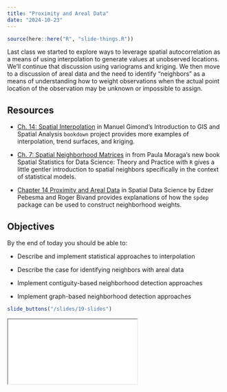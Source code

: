 ```yaml
---
title: "Proximity and Areal Data"
date: "2024-10-23"
---
```


```r
source(here::here("R", "slide-things.R"))


```

Last class we started to explore ways to leverage spatial autocorrelation as a means of using interpolation to generate values at unobserved locations. We'll continue that discussion using variograms and kriging. We then move to a discussion of areal data and the need to identify "neighbors" as a means of understanding how to weight observations when the actual point location of the observation may be unknown or impossible to assign.


## Resources

- <i class="fas fa-external-link-square-alt"></i> [Ch. 14: Spatial Interpolation](https://mgimond.github.io/Spatial/spatial-interpolation.html) in
Manuel Gimond's Introduction to GIS and Spatial Analysis `bookdown` project provides more examples of interpolation, trend surfaces, and kriging.

- <i class="fas fa-external-link-square-alt"></i> [Ch. 7: Spatial Neighborhood Matrices](https://www.paulamoraga.com/book-spatial/spatial-neighborhood-matrices.html) in
from Paula Moraga's new book Spatial Statistics for Data Science: Theory and Practice with `R` gives a little gentler introduction to spatial neighbors specifically in the context of statistical models.

- <i class="fas fa-book"></i> [Chapter 14 Proximity and Areal Data](https://r-spatial.org/book/14-Areal.html) in Spatial Data Science by Edzer Pebesma and Roger Bivand provides explanations of how the `spdep` package can be used to construct neighborhood weights.

## Objectives

By the end of today you should be able to:

* Describe and implement statistical approaches to interpolation

* Describe the case for identifying neighbors with areal data

* Implement contiguity-based neighborhood detection approaches

* Implement graph-based neighborhood detection approaches



```r
slide_buttons("/slides/19-slides")
```

<div>

```{=html}
<iframe class="slide-deck" src="/slides/19-slides.html"></iframe>
```

</div>

<!--
[Panopto Recording](https://boisestate.hosted.panopto.com/Panopto/Pages/Viewer.aspx?id=976ea29f-b083-4c97-a25d-b0a601435034) -->
